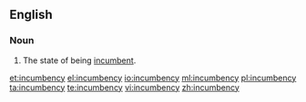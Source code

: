 ==English==

===Noun===
{{en-noun|incumbencies}}

#The state of being [[incumbent]].

[[et:incumbency]]
[[el:incumbency]]
[[io:incumbency]]
[[ml:incumbency]]
[[pl:incumbency]]
[[ta:incumbency]]
[[te:incumbency]]
[[vi:incumbency]]
[[zh:incumbency]]